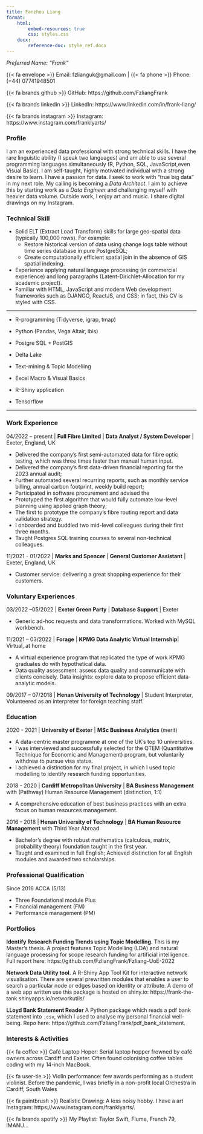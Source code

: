 ```yaml
---
title: Fanzhou Liang
format:
    html:
        embed-resources: true
        css: styles.css
    docx:
        reference-doc: style_ref.docx
---
```



<!-- quarto add quarto-ext/fontawesome -->

::: {.info custom-style='info'}

*Preferred Name: "Frank"*

{{< fa envelope >}} Email: fzlianguk@gmail.com | {{< fa phone >}} Phone: (+44) 07741948501

{{< fa brands github >}} GitHub: https://github.com/FzliangFrank

{{< fa brands linkedin >}} LinkedIn: https://www.linkedin.com/in/frank-liang/

{{< fa brands instagram >}} Instagram: https://www.instagram.com/franklyarts/

:::

### Profile

I am an experienced data professional with strong technical skills. I have the rare linguistic ability (I speak two languages) and am able to use several programming languages simultaneously (R, Python, SQL, JavaScript,even Visual Basic).
I am self-taught, highly motivated individual with a strong desire to learn. I have a passion for data. I seek to work with "true big data" in my next role. My calling is becoming a *Data Architect*. I aim to achieve this by starting work as a *Data Engineer* and challenging myself with heavier data volume.
Outside work, I enjoy art and music. I share digital drawings on my Instagram.

### Technical Skill

- Solid ELT (Extract Load Transform) skills for large geo-spatial data (typically 100,000 rows). For example:
    - Restore historical version of data using change logs table without time series database in pure PostgreSQL;
    - Create computationally efficient spatial join in the absence of GIS spatial indexing.
- Experience applying natural language processing (in commercial experience) and long paragraphs (Latent-Dirichlet-Allocation for my academic project). 
<!-- font-end -->
- Familiar with HTML, JavaScript and modern Web development frameworks such as DJANGO, ReactJS, and CSS; in fact, this CV is styled with CSS.

---

:::{.skill custom-style='skills'}

- R-programming (Tidyverse, igrap, tmap)
- Python (Pandas, Vega Altair, ibis)
- Postgre SQL + PostGIS
- Delta Lake

- Text-mining & Topic Modelling 
- Excel Macro & Visual Basics	

- R-Shiny application
<!-- - Neuro-Network -->
- Tensorflow

:::

---

### Work Experience 

04/2022 – present | **Full Fibre Limited** | **Data Analyst / System Developer** | Exeter, England, UK

<!-- *Automation* -->
<!-- - Automation, Application and Analytics: Automated re-occurring reporting (which is strictly data engineering); Build prototype application which can immediately benefit the business; Support decision making by providing ad-hoc analytics. -->
- Delivered the company’s first semi-automated data for fibre optic testing, which was three times faster than manual human input. 
- Delivered the company’s first data-driven financial reporting for the 2023 annual audit;
- Further automated several recurring reports, such as monthly service billing, annual carbon footprint, weekly build report;
- Participated in software procurement and advised the
<!-- *Application* -->
<!-- *Technology Leadership* -->
- Prototyped the first algorithm that would fully automate low-level planning using applied graph theory;
- The first to prototype the company’s fibre routing report and data validation strategy.
- I onboarded and buddied two mid-level colleagues during their first three months.
- Taught Postgres SQL training courses to several non-technical colleagues.

11/2021 - 01/2022 | **Marks and Spencer** | **General Customer Assistant** | Exeter, England, UK

- Customer service: delivering a great shopping experience for their customers.

### Voluntary Experiences 
03/2022 –05/2022 | **Exeter Green Party** | **Database Support** | Exeter

- Generic ad-hoc requests and data transformations. 
Worked with MySQL workbench.

11/2021 – 03/2022 | **Forage** | **KPMG Data Analytic Virtual Internship**| Virtual, at home 

- A virtual experience program that replicated the type of work KPMG graduates do with hypothetical data. 
- Data quality assessment: assess data quality and communicate with clients concisely. 
Data insights: explore data to propose efficient data-analytic models. 
 
09/2017 – 07/2018 | **Henan University of Technology** | Student Interpreter, 
Volunteered as an interpreter for foreign teaching staff. 
 
### Education 
2020 - 2021 | **University of Exeter** | **MSc Business Analytics** (merit)

- A data-centric master programme at one of the UK’s top 10 universities.  
- I was interviewed and successfully selected for the QTEM (Quantitative Technique for Economic and Management) program, but voluntarily withdrew to pursue visa status.   
- I achieved a distinction for my final project, in which I used topic modelling to identify research funding opportunities.  

2018 - 2020 | **Cardiff Metropolitan University** | **BA Business Management** with (Pathway) Human Resource Management (distinction, 1:1)

- A comprehensive education of best business practices with an extra focus on human resources management. 

2016 - 2018 | **Henan University of Technology** | **BA Human Resource Management** with Third Year Abroad

- Bachelor’s degree with robust mathematics (calculous, matrix, probability theory) foundation taught in the first year.  
- Taught and examined in full English; Achieved distinction for all English modules and awarded two scholarships.

### Professional Qualification
Since 2016 ACCA (5/13)

- Three Foundational module Plus
- Financial management (FM) 
- Performance management (PM)

### Portfolios
**Identify Research Funding Trends using Topic Modelling**. This is my Master's thesis. A project features Topic Modelling (LDA) and natural language processing for scope research funding for artificial intelligence. 
Full report here: https://github.com/FzliangFrank/Fzliang-UoE-2022

**Network Data Utility tool.** A R-Shiny App Tool Kit for interactive network visualisation. There are several prewritten modules that enables a user to search a particular node or edges based on identity or attribute.
A demo of a web app written use this package is hosted on shiny.io: https://frank-the-tank.shinyapps.io/networkutils/

**LLoyd Bank Statement Reader** A Python package which reads a pdf bank statement into `.csv`, which I used to analyse my personal financial well-being.
Repo here: https://github.com/FzliangFrank/pdf_bank_statement.

### Interests & Activities 
{{< fa coffee >}} Café Laptop Hoper: Serial laptop hopper frowned by café owners across Cardiff and Exeter. Often found colonising coffee tables coding with my 14-inch MacBook.

{{< fa user-tie >}} Violin performance: few awards performing as a student violinist. Before the pandemic, I was briefly in a non-profit local Orchestra in Cardiff, South Wales

{{< fa paintbrush >}} Realistic Drawing: A less noisy hobby. I have a art Instagram: https://www.instagram.com/franklyarts/.

{{< fa brands spotify >}} My Playlist: Taylor Swift, Flume, French 79, IMANU...